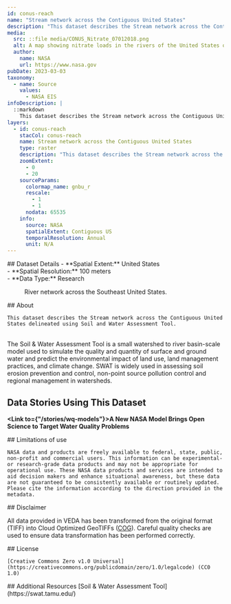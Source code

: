 ```yaml
---
id: conus-reach
name: "Stream network across the Contiguous United States"
description: "This dataset describes the Stream network across the Contiguous United States delineated using Soil and Water Assessment Tool"
media:
  src: ::file media/CONUS_Nitrate_07012018.png
  alt: A map showing nitrate loads in the rivers of the United States on 07/01/2018
  author:
    name: NASA
    url: https://www.nasa.gov
pubDate: 2023-03-03
taxonomy:
  - name: Source
    values:
      - NASA EIS
infoDescription: |
  ::markdown
    This dataset describes the Stream network across the Contiguous United States delineated using Soil and Water Assessment Tool
layers:
  - id: conus-reach
    stacCol: conus-reach
    name: Stream network across the Contiguous United States
    type: raster
    description: "This dataset describes the Stream network across the Contiguous United States delineated using Soil and Water Assessment Tool"
    zoomExtent:
      - 0
      - 20
    sourceParams:
      colormap_name: gnbu_r
      rescale:
        - 1
        - 1
      nodata: 65535
    info:
      source: NASA
      spatialExtent: Contiguous US
      temporalResolution: Annual
      unit: N/A
---
```


<Block>
  <Prose>   
    ## Dataset Details
    - **Spatial Extent:** United States<br />
    - **Spatial Resolution:** 100 meters<br />
    - **Data Type:** Research<br />
  </Prose>
<Figure>
    <Map
      center={[-86.3345, 32.4595]}
      zoom={4}
      datasetId='conus-reach'
      layerId='conus-reach'
      dateTime='2020-01-01'
    />
    <Caption
      attrAuthor='NASA'
      attrUrl='https://nasa.gov/'
    >
    River network across the Southeast United States.
    </Caption>
  </Figure>
</Block>


<Block>
  <Prose>
    ## About
    
	This dataset describes the Stream network across the Contiguous United States delineated using Soil and Water Assessment Tool. 
  <br />
  The Soil & Water Assessment Tool is a small watershed to river basin-scale model used to simulate the quality and quantity of surface and ground water and predict the environmental impact of land use, land management practices, and climate change. SWAT is widely used in assessing soil erosion prevention and control, non-point source pollution control and regional management in watersheds.
  </Prose>
</Block>


<Block>
  <Prose>
  
  ## Data Stories Using This Dataset
  
  **<Link to={"/stories/wq-models"}>A New NASA Model Brings Open Science to Target Water Quality Problems</Link>**
  </Prose>
</Block>


<Block>
  <Prose>
    ## Limitations of use

    NASA data and products are freely available to federal, state, public, non-profit and commercial users. This information can be experimental- or research-grade data products and may not be appropriate for operational use. These NASA data products and services are intended to aid decision makers and enhance situational awareness, but these data are not guaranteed to be consistently available or routinely updated. Please cite the information according to the direction provided in the metadata.
  </Prose>
</Block>


<Block>
  <Prose>
  ## Disclaimer

  All data provided in VEDA has been transformed from the original format (TIFF) into Cloud Optimized GeoTIFFs ([COG](https://www.cogeo.org)). Careful quality checks are used to ensure data transformation has been performed correctly.  
  </Prose>
</Block>


<Block>
  <Prose>
    ## License

    [Creative Commons Zero v1.0 Universal](https://creativecommons.org/publicdomain/zero/1.0/legalcode) (CC0 1.0)
  </Prose>
</Block>


<Block>
  <Prose>
    ## Additional Resources
    [Soil & Water Assessment Tool](https://swat.tamu.edu/)
  </Prose>
</Block>
